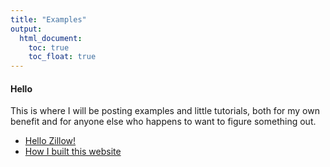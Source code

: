 ```yaml
---
title: "Examples"
output: 
  html_document:
    toc: true
    toc_float: true
---
```


#### Hello 
This is where I will be posting examples and little tutorials, both for my own benefit and for anyone else who happens to want to figure something out.

* [Hello Zillow!](articles/hello_zillow.html)
* [How I built this website](articles/github_pages.html)



